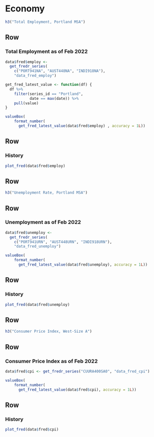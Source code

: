 Economy
=====================================  

```r
h3("Total Employment, Portland MSA")
```

Row
-------------------------------------

### Total Employment as of Feb 2022

```r
data$fred$employ <- 
  get_fredr_series(
    c("PORT941NA", "AUST448NA", "INDI918NA"),
    "data_fred_employ")

get_fred_latest_value <- function(df) {
  df %>%
    filter(series_id == "Portland",
           date == max(date)) %>%
    pull(value)
}

valueBox(
    format_number(
      get_fred_latest_value(data$fred$employ) , accuracy = 1L))
```

Row
-------------------------------------

### History

```r
plot_fred(data$fred$employ)
```

Row {data-height=75}
-------------------------------------

```r
h3("Unemployment Rate, Portland MSA")
```

Row
-------------------------------------

### Unemployment as of Feb 2022

```r
data$fred$unemploy <- 
  get_fredr_series(
    c("PORT941URN", "AUST448URN", "INDI918URN"),
    "data_fred_unemploy")

valueBox(
    format_number(
      get_fred_latest_value(data$fred$unemploy), accuracy = 1L))
```

Row
-------------------------------------

### History

```r
plot_fred(data$fred$unemploy)
```
Row {data-height=75}
-------------------------------------

```r
h3("Consumer Price Index, West-Size A")
```

Row
-------------------------------------

### Consumer Price Index as of Feb 2022

```r
data$fred$cpi <- get_fredr_series("CUURA400SA0", "data_fred_cpi")

valueBox(
    format_number(
      get_fred_latest_value(data$fred$cpi), accuracy = 1L))
```


Row
-------------------------------------

### History

```r
plot_fred(data$fred$cpi)
```